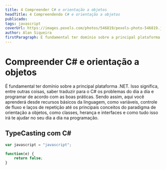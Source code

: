 ```yaml
---
title: 4 Compreender C# e orientação a objetos
headTitle: 4 Compreendendo C# e orientação a objetos
publicado:
tags: javascript
coverUrl: https://images.pexels.com/photos/546819/pexels-photo-546819.jpeg?auto=compress&cs=tinysrgb&h=750&w=1260
author: Alan Siqueira
firstParagraph: É fundamental ter domínio sobre a principal plataforma .NET. Isso significa, entre outras coisas, saber traduzir para o C# os problemas do dia a dia e programar de acordo com as boas práticas. Sendo assim, aqui você aprenderá desde recursos básicos da linguagem, como variáveis, controle de fluxo e laços de repetição até os principais conceitos do paradigma de orientação a objetos, como classes, herança e interfaces e como tudo isso irá te ajudar no seu dia a dia na programação.
---
```


# Compreender C# e orientação a objetos

É fundamental ter domínio sobre a principal plataforma .NET. Isso significa, entre outras coisas, saber traduzir para o C# os problemas do dia a dia e programar de acordo com as boas práticas. Sendo assim, aqui você aprenderá desde recursos básicos da linguagem, como variáveis, controle de fluxo e laços de repetição até os principais conceitos do paradigma de orientação a objetos, como classes, herança e interfaces e como tudo isso irá te ajudar no seu dia a dia na programação.

## TypeCasting com C#

```js
var javascript = "javascript";

function(e) {
    return false;
}

```
